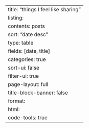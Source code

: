 ---
title: "things I feel like sharing"
listing:
  contents: posts
  sort: "date desc"
  type: table
  fields: [date, title]
  categories: true
  sort-ui: false
  filter-ui: true
page-layout: full
title-block-banner: false
format:
  html:
    code-tools: true
---